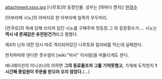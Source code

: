 attachment:ssss.jpg
[나루토]의 등장인물. 성우는 [하마다 켄지]/ [[현경수]]

[아부라메 시노]의 아버지로 현 아부라메 일족의 우두머리.

[칸쿠로]의 독에 당해 쓰러져 있던 시노를 구해주며 첫등장.그 외 등장횟수가….
시노는 '''역시 내 존재감은 유전된건가'''라고 평했다.

제4차 닌자 대전 당시 따로 격리되어있던 나루토와 킬러비를 막는데 실패한다.

펀치파마와 댄디한 콧수염이 [wiki:"마사" 이사람]을 떠올리게도 한다.

애니메이션의 미니코너의 의하면 '''그의 동료들조차 그를 기억못했고''', 가게에 도착한지 '''1시간째 종업원이 주문을 받으러 오지 않았다.'''(...)
